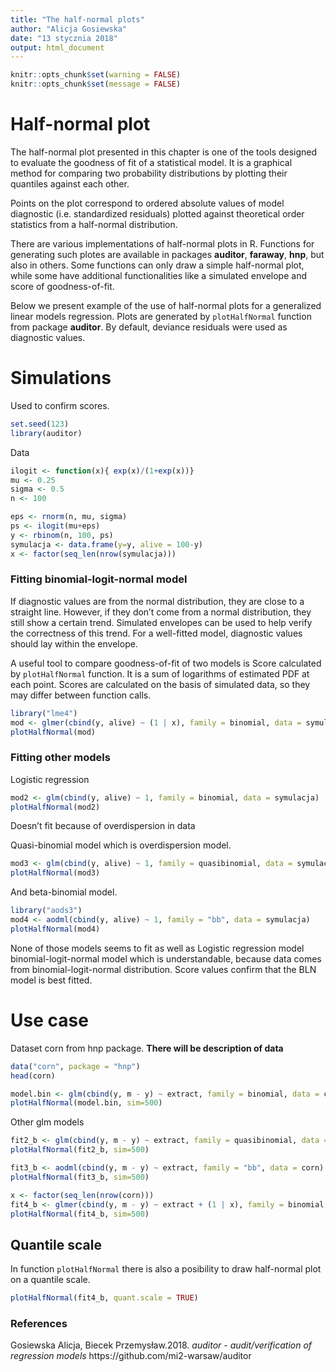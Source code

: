 ```yaml
---
title: "The half-normal plots"
author: "Alicja Gosiewska"
date: "13 stycznia 2018"
output: html_document
---
```



```r
knitr::opts_chunk$set(warning = FALSE)
knitr::opts_chunk$set(message = FALSE)
```

# Half-normal plot


The half-normal plot presented in this chapter is one of the tools designed to evaluate the goodness of fit of a statistical model. It is a graphical method for comparing two probability distributions by plotting their quantiles against each other.

Points on the plot correspond to ordered absolute values of model diagnostic (i.e. standardized residuals) plotted against theoretical order statistics from a half-normal distribution.

There are various implementations of half-normal plots in R. Functions for generating such plotes are available in packages **auditor**, **faraway**, **hnp**, but also in others.
Some functions can only draw a simple half-normal plot, while some have additional functionalities like a simulated envelope and score of goodness-of-fit. 

Below we present example of the use of half-normal plots for a generalized linear models regression. 
Plots are generated by `plotHalfNormal` function from package **auditor**.
By default, deviance residuals were used as diagnostic values.

# Simulations

Used to confirm scores.

```r
set.seed(123)
library(auditor)
```

Data 

```r
ilogit <- function(x){ exp(x)/(1+exp(x))}
mu <- 0.25
sigma <- 0.5
n <- 100

eps <- rnorm(n, mu, sigma)  
ps <- ilogit(mu+eps)
y <- rbinom(n, 100, ps)
symulacja <- data.frame(y=y, alive = 100-y)
x <- factor(seq_len(nrow(symulacja)))
```

### Fitting binomial-logit-normal model

If diagnostic values are from the normal distribution, they are close to a straight line. 
However, if they don't come from a normal distribution, they still show a certain trend. Simulated envelopes can be used to help verify the correctness of this trend.
For a well-fitted model, diagnostic values should lay within the envelope.

A useful tool to compare goodness-of-fit of two models is Score calculated by `plotHalfNormal` function. It is a sum of logarithms of estimated PDF at each point. Scores are calculated on the basis of simulated data, so they may differ between function calls.

```r
library("lme4")
mod <- glmer(cbind(y, alive) ~ (1 | x), family = binomial, data = symulacja)
plotHalfNormal(mod)
```

### Fitting other models

Logistic regression
```r
mod2 <- glm(cbind(y, alive) ~ 1, family = binomial, data = symulacja)
plotHalfNormal(mod2)
```
Doesn't fit because of overdispersion in data

Quasi-binomial model which is overdispersion model.
```r
mod3 <- glm(cbind(y, alive) ~ 1, family = quasibinomial, data = symulacja)
plotHalfNormal(mod3)
```

And beta-binomial model.
```r
library("aods3")
mod4 <- aodml(cbind(y, alive) ~ 1, family = "bb", data = symulacja)
plotHalfNormal(mod4)
```

None of those models seems to fit as well as Logistic regression model binomial-logit-normal model which is understandable, because data comes from binomial-logit-normal distribution. Score values confirm that the BLN model is best fitted.

# Use case

Dataset corn from hnp package. **There will be description of data**

```r
data("corn", package = "hnp")
head(corn)
```


```r
model.bin <- glm(cbind(y, m - y) ~ extract, family = binomial, data = corn)
plotHalfNormal(model.bin, sim=500)
```

Other glm models
```r
fit2_b <- glm(cbind(y, m - y) ~ extract, family = quasibinomial, data = corn)
plotHalfNormal(fit2_b, sim=500)
```

```r
fit3_b <- aodml(cbind(y, m - y) ~ extract, family = "bb", data = corn)
plotHalfNormal(fit3_b, sim=500)
```

```r
x <- factor(seq_len(nrow(corn)))
fit4_b <- glmer(cbind(y, m - y) ~ extract + (1 | x), family = binomial, data = corn)
plotHalfNormal(fit4_b, sim=500)
```


## Quantile scale
In function `plotHalfNormal` there is also a posibility to draw half-normal plot on a quantile scale.
```r
plotHalfNormal(fit4_b, quant.scale = TRUE)
```




### References

Gosiewska Alicja, Biecek Przemysław.2018. *auditor - audit/verification of regression models* https://github.com/mi2-warsaw/auditor
